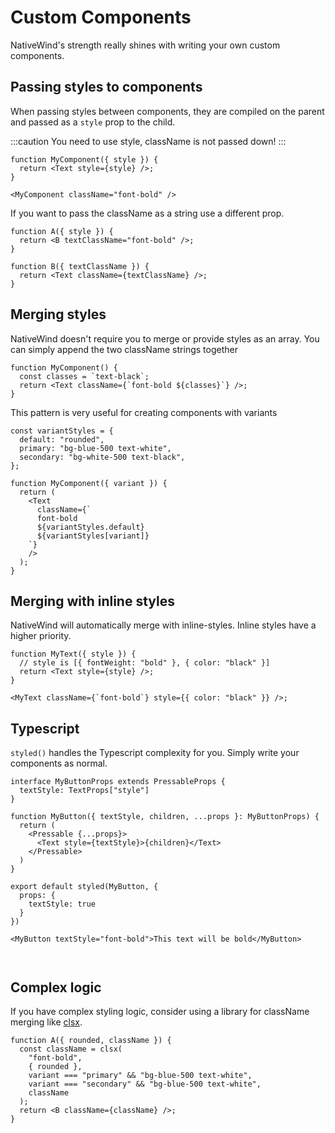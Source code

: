 # Custom Components

NativeWind's strength really shines with writing your own custom components.

## Passing styles to components

When passing styles between components, they are compiled on the parent and passed as a `style` prop to the child.

:::caution
 You need to use style, className is not passed down!
:::


```tsx
function MyComponent({ style }) {
  return <Text style={style} />;
}

<MyComponent className="font-bold" />
```

If you want to pass the className as a string use a different prop.

```tsx
function A({ style }) {
  return <B textClassName="font-bold" />;
}

function B({ textClassName }) {
  return <Text className={textClassName} />;
}
```

## Merging styles

NativeWind doesn't require you to merge or provide styles as an array. You can simply append the two className strings together

```tsx
function MyComponent() {
  const classes = `text-black`;
  return <Text className={`font-bold ${classes}`} />;
}
```

This pattern is very useful for creating components with variants

```tsx
const variantStyles = {
  default: "rounded",
  primary: "bg-blue-500 text-white",
  secondary: "bg-white-500 text-black",
};

function MyComponent({ variant }) {
  return (
    <Text
      className={`
      font-bold
      ${variantStyles.default}
      ${variantStyles[variant]}
    `}
    />
  );
}
```

## Merging with inline styles

NativeWind will automatically merge with inline-styles. Inline styles have a higher priority.

```tsx
function MyText({ style }) {
  // style is [{ fontWeight: "bold" }, { color: "black" }]
  return <Text style={style} />;
}

<MyText className={`font-bold`} style={{ color: "black" }} />;
```

## Typescript

`styled()` handles the Typescript complexity for you. Simply write your components as normal.

```tsx
interface MyButtonProps extends PressableProps {
  textStyle: TextProps["style"]
}

function MyButton({ textStyle, children, ...props }: MyButtonProps) {
  return (
    <Pressable {...props}>
      <Text style={textStyle}>{children}</Text>
    </Pressable>
  )
}

export default styled(MyButton, {
  props: {
    textStyle: true
  }
})

<MyButton textStyle="font-bold">This text will be bold</MyButton>



```

## Complex logic

If you have complex styling logic, consider using a library for className merging like [clsx](https://www.npmjs.com/package/clsx).

```tsx
function A({ rounded, className }) {
  const className = clsx(
    "font-bold",
    { rounded },
    variant === "primary" && "bg-blue-500 text-white",
    variant === "secondary" && "bg-blue-500 text-white",
    className
  );
  return <B className={className} />;
}
```
